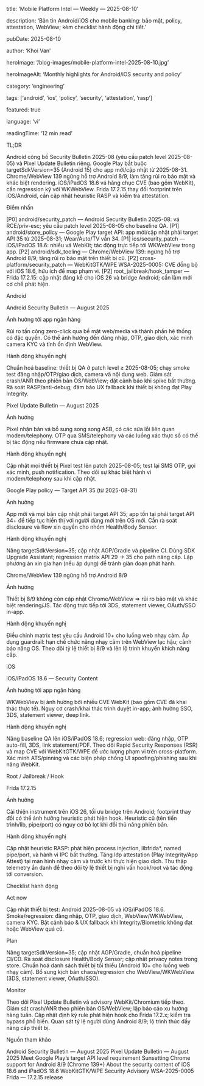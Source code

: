 title: ‘Mobile Platform Intel — Weekly — 2025-08-10’

description: ‘Bản tin Android/iOS cho mobile banking: bảo mật, policy, attestation, WebView; kèm checklist hành động chi tiết.’

pubDate: 2025-08-10

author: ‘Khoi Van’





heroImage: ‘/blog-images/mobile-platform-intel-2025-08-10.jpg’







heroImageAlt: ‘Monthly highlights for Android/iOS security and policy’







category: ‘engineering’



tags: [‘android’, ‘ios’, ‘policy’, ‘security’, ‘attestation’, ‘rasp’]



featured: true



language: ‘vi’



readingTime: ‘12 min read’







TL;DR





Android công bố Security Bulletin 2025-08 (yêu cầu patch level 2025-08-05) và Pixel Update Bulletin riêng. Google Play bắt buộc targetSdkVersion=35 (Android 15) cho app mới/cập nhật từ 2025-08-31. Chrome/WebView 139 ngừng hỗ trợ Android 8/9, làm tăng rủi ro bảo mật và khác biệt rendering. iOS/iPadOS 18.6 vá hàng chục CVE (bao gồm WebKit), cần regression kỹ với WKWebView. Frida 17.2.15 thay đổi footprint trên iOS/Android, cần cập nhật heuristic RASP và kiểm tra attestation.





Điểm nhấn





[P0] android/security_patch — Android Security Bulletin 2025-08: vá RCE/priv-esc; yêu cầu patch level 2025-08-05 cho baseline QA.
[P1] android/store_policy — Google Play target API: app mới/cập nhật phải target API 35 từ 2025-08-31; Wear/Auto/TV vẫn 34.
[P1] ios/security_patch — iOS/iPadOS 18.6: nhiều vá WebKit; tác động trực tiếp tới WKWebView trong app.
[P2] android/sdk_tooling — Chrome/WebView 139: ngừng hỗ trợ Android 8/9; tăng rủi ro bảo mật trên thiết bị cũ.
[P2] cross-platform/security_patch — WebKitGTK/WPE WSA-2025-0005: CVE đồng bộ với iOS 18.6, hữu ích để map phạm vi.
[P2] root_jailbreak/hook_tamper — Frida 17.2.15: cập nhật đáng kể cho iOS 26 và bridge Android; cần làm mới cơ chế phát hiện.










Android







Android Security Bulletin — August 2025





Ảnh hưởng tới app ngân hàng



Rủi ro tấn công zero-click qua bề mặt web/media và thành phần hệ thống có đặc quyền.
Có thể ảnh hưởng đến đăng nhập, OTP, giao dịch, xác minh camera KYC và tính ổn định WebView.




Hành động khuyến nghị



Chuẩn hoá baseline: thiết bị QA ở patch level ≥ 2025-08-05; chạy smoke test đăng nhập/OTP/giao dịch, camera và nội dung web.
Giám sát crash/ANR theo phiên bản OS/WebView; đặt cảnh báo khi spike bất thường.
Rà soát RASP/anti-debug; đảm bảo UX fallback khi thiết bị không đạt Play Integrity.






Pixel Update Bulletin — August 2025





Ảnh hưởng



Pixel nhận bản vá bổ sung song song ASB, có các sửa lỗi liên quan modem/telephony.
OTP qua SMS/telephony và các luồng xác thực số có thể bị tác động nếu firmware chưa cập nhật.




Hành động khuyến nghị



Cập nhật mọi thiết bị Pixel test lên patch 2025-08-05; test lại SMS OTP, gọi xác minh, push notification.
Theo dõi sự khác biệt hành vi modem/telephony sau khi cập nhật.






Google Play policy — Target API 35 (từ 2025-08-31)





Ảnh hưởng



App mới và mọi bản cập nhật phải target API 35; app tồn tại phải target API 34+ để tiếp tục hiển thị với người dùng mới trên OS mới.
Cần rà soát disclosure và flow xin quyền cho nhóm Health/Body Sensor.




Hành động khuyến nghị



Nâng targetSdkVersion=35; cập nhật AGP/Gradle và pipeline CI.
Dùng SDK Upgrade Assistant; regression matrix API 29 → 35 cho path nâng cấp.
Lập phương án xin gia hạn (nếu áp dụng) để tránh gián đoạn phát hành.






Chrome/WebView 139 ngừng hỗ trợ Android 8/9





Ảnh hưởng



Thiết bị 8/9 không còn cập nhật Chrome/WebView ⇒ rủi ro bảo mật và khác biệt rendering/JS.
Tác động trực tiếp tới 3DS, statement viewer, OAuth/SSO in-app.




Hành động khuyến nghị



Điều chỉnh matrix test yêu cầu Android 10+ cho luồng web nhạy cảm.
Áp dụng guardrail: hạn chế chức năng nhạy cảm trên WebView lạc hậu; cảnh báo nâng OS.
Theo dõi tỷ lệ thiết bị 8/9 và lên lộ trình khuyến khích nâng cấp.










iOS







iOS/iPadOS 18.6 — Security Content





Ảnh hưởng tới app ngân hàng



WKWebView bị ảnh hưởng bởi nhiều CVE WebKit (bao gồm CVE đã khai thác thực tế).
Nguy cơ crash/khai thác trình duyệt in-app; ảnh hưởng SSO, 3DS, statement viewer, deep link.




Hành động khuyến nghị



Nâng baseline QA lên iOS/iPadOS 18.6; regression web: đăng nhập, OTP auto-fill, 3DS, link statement/PDF.
Theo dõi Rapid Security Responses (RSR) và map CVE với WebKitGTK/WPE để ước lượng phạm vi trên cross-platform.
Xác minh ATS/pinning và các biện pháp chống UI spoofing/phishing sau khi nâng WebKit.










Root / Jailbreak / Hook







Frida 17.2.15





Ảnh hưởng



Cải thiện instrument trên iOS 26, tối ưu bridge trên Android; footprint thay đổi có thể ảnh hưởng heuristic phát hiện hook.
Heuristic cũ (tên tiến trình/lib, pipe/port) có nguy cơ bỏ lọt khi đối thủ nâng phiên bản.




Hành động khuyến nghị



Cập nhật heuristic RASP: phát hiện process injection, libfrida*, named pipe/port, và hành vi IPC bất thường.
Tăng lớp attestation (Play Integrity/App Attest) tại màn hình nhạy cảm và trước khi thực hiện giao dịch.
Thu thập telemetry ẩn danh để theo dõi tỷ lệ thiết bị nghi vấn hook/root và tác động tới conversion.










Checklist hành động







Act now





Cập nhật thiết bị test: Android 2025-08-05 và iOS/iPadOS 18.6.
Smoke/regression: đăng nhập, OTP, giao dịch, WebView/WKWebView, camera KYC.
Bật cảnh báo & UX fallback khi Integrity/Biometric không đạt hoặc WebView quá cũ.






Plan





Nâng targetSdkVersion=35; cập nhật AGP/Gradle, chuẩn hoá pipeline CI/CD.
Rà soát disclosure Health/Body Sensor; cập nhật privacy notes trong store.
Chuẩn hoá danh sách thiết bị tối thiểu (Android 10+ cho luồng web nhạy cảm).
Bổ sung kịch bản chaos/regression cho WebView/WKWebView (3DS, statement viewer, OAuth/SSO).






Monitor





Theo dõi Pixel Update Bulletin và advisory WebKit/Chromium tiếp theo.
Giám sát crash/ANR theo phiên bản OS/WebView; lập báo cáo xu hướng hàng tuần.
Cập nhật định kỳ rule phát hiện hook cho Frida 17.2.x; kiểm tra bypass phổ biến.
Quan sát tỷ lệ người dùng Android 8/9; lộ trình thúc đẩy nâng cấp thiết bị.










Nguồn tham khảo





Android Security Bulletin — August 2025
Pixel Update Bulletin — August 2025
Meet Google Play’s target API level requirement
Sunsetting Chrome support for Android 8/9 (Chrome 139+)
About the security content of iOS 18.6 and iPadOS 18.6
WebKitGTK/WPE Security Advisory WSA-2025-0005
Frida — 17.2.15 release